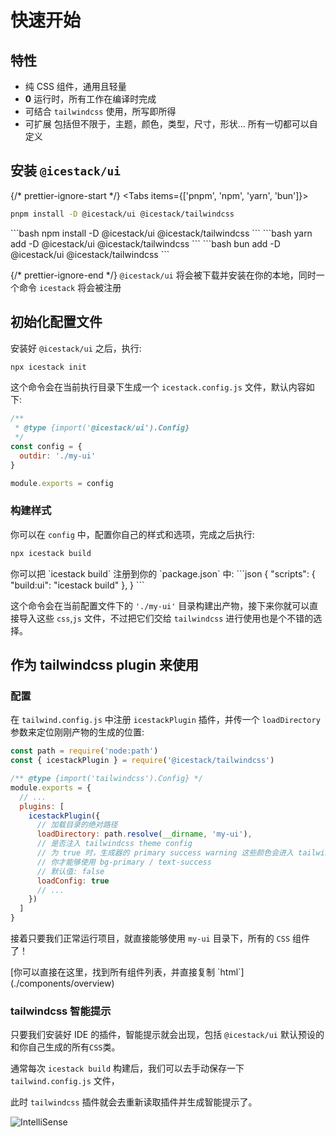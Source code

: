 
# 快速开始

## 特性

- 纯 CSS 组件，通用且轻量
- **0** 运行时，所有工作在编译时完成
- 可结合 `tailwindcss` 使用，所写即所得
- 可扩展 包括但不限于，主题，颜色，类型，尺寸，形状... 所有一切都可以自定义

## 安装 `@icestack/ui`

{/* prettier-ignore-start */}
<Tabs items={['pnpm', 'npm', 'yarn', 'bun']}>
  <Tab>
```bash 
pnpm install -D @icestack/ui @icestack/tailwindcss
```
</Tab>
  <Tab>
```bash
npm install -D @icestack/ui @icestack/tailwindcss
```
</Tab>
  <Tab>
```bash 
yarn add -D @icestack/ui @icestack/tailwindcss
```
</Tab>
  <Tab>
```bash 
bun add -D @icestack/ui @icestack/tailwindcss
```
</Tab>
</Tabs>

{/* prettier-ignore-end */}
`@icestack/ui` 将会被下载并安装在你的本地，同时一个命令 `icestack` 将会被注册

## 初始化配置文件

安装好 `@icestack/ui` 之后，执行:

```bash
npx icestack init
```

这个命令会在当前执行目录下生成一个 `icestack.config.js` 文件，默认内容如下:

```js filename="icestack.config.js"
/**
 * @type {import('@icestack/ui').Config}
 */
const config = {
  outdir: './my-ui'
}

module.exports = config
```

### 构建样式

你可以在 `config` 中，配置你自己的样式和选项，完成之后执行:

```bash
npx icestack build
```

<Callout type="info">
你可以把 `icestack build` 注册到你的 `package.json` 中:
```json
{
   "scripts": {
    "build:ui": "icestack build"
  },
}
```
</Callout>

这个命令会在当前配置文件下的 `'./my-ui'` 目录构建出产物，接下来你就可以直接导入这些 `css`,`js` 文件，不过把它们交给 `tailwindcss` 进行使用也是个不错的选择。

## 作为 tailwindcss plugin 来使用

### 配置

在 `tailwind.config.js` 中注册 `icestackPlugin` 插件，并传一个 `loadDirectory` 参数来定位刚刚产物的生成的位置:

```js filename="tailwind.config.js"
const path = require('node:path')
const { icestackPlugin } = require('@icestack/tailwindcss')

/** @type {import('tailwindcss').Config} */
module.exports = {
  // ...
  plugins: [
    icestackPlugin({
      // 加载目录的绝对路径
      loadDirectory: path.resolve(__dirname, 'my-ui'),
      // 是否注入 tailwindcss theme config
      // 为 true 时，生成器的 primary success warning 这些颜色会进入 tailwindcss.theme.extend 配置
      // 你才能够使用 bg-primary / text-success
      // 默认值: false
      loadConfig: true
      // ...
    })
  ]
}
```

接着只要我们正常运行项目，就直接能够使用 `my-ui` 目录下，所有的 `CSS` 组件了！

<Callout type="info">
[你可以直接在这里，找到所有组件列表，并直接复制 `html`](./components/overview)
</Callout>


### tailwindcss 智能提示

只要我们安装好 IDE 的插件，智能提示就会出现，包括 `@icestack/ui` 默认预设的和你自己生成的所有`CSS`类。

通常每次 `icestack build` 构建后，我们可以去手动保存一下 `tailwind.config.js` 文件，

此时 `tailwindcss` 插件就会去重新读取插件并生成智能提示了。

![IntelliSense](/IntelliSense.png)